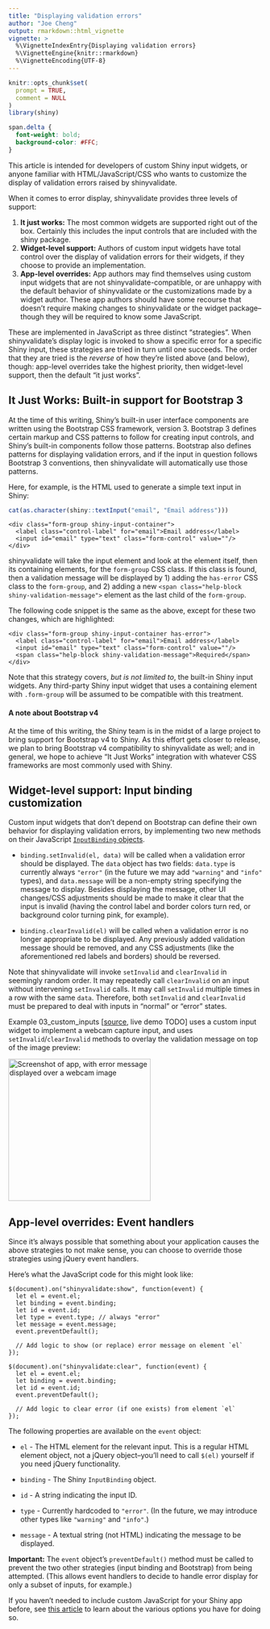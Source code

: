 ```yaml
---
title: "Displaying validation errors"
author: "Joe Cheng"
output: rmarkdown::html_vignette
vignette: >
  %\VignetteIndexEntry{Displaying validation errors}
  %\VignetteEngine{knitr::rmarkdown}
  %\VignetteEncoding{UTF-8}
---
```


```r
knitr::opts_chunk$set(
  prompt = TRUE,
  comment = NULL
)
library(shiny)
```

```css
span.delta {
  font-weight: bold;
  background-color: #FFC;
}
```

This article is intended for developers of custom Shiny input widgets, or anyone familiar with HTML/JavaScript/CSS who wants to customize the display of validation errors raised by shinyvalidate.

When it comes to error display, shinyvalidate provides three levels of support:

1.  **It just works:** The most common widgets are supported right out of the box. Certainly this includes the input controls that are included with the shiny package.
2.  **Widget-level support:** Authors of custom input widgets have total control over the display of validation errors for their widgets, if they choose to provide an implementation.
3.  **App-level overrides:** App authors may find themselves using custom input widgets that are not shinyvalidate-compatible, or are unhappy with the default behavior of shinyvalidate or the customizations made by a widget author. These app authors should have some recourse that doesn't require making changes to shinyvalidate or the widget package--though they will be required to know some JavaScript.

These are implemented in JavaScript as three distinct "strategies". When shinyvalidate's display logic is invoked to show a specific error for a specific Shiny input, these strategies are tried in turn until one succeeds. The order that they are tried is the *reverse* of how they're listed above (and below), though: app-level overrides take the highest priority, then widget-level support, then the default "it just works".

## It Just Works: Built-in support for Bootstrap 3

At the time of this writing, Shiny's built-in user interface components are written using the Bootstrap CSS framework, version 3. Bootstrap 3 defines certain markup and CSS patterns to follow for creating input controls, and Shiny's built-in components follow those patterns. Bootstrap also defines patterns for displaying validation errors, and if the input in question follows Bootstrap 3 conventions, then shinyvalidate will automatically use those patterns.

Here, for example, is the HTML used to generate a simple text input in Shiny:

```r
cat(as.character(shiny::textInput("email", "Email address")))
```

```{=html}
<pre><code>&lt;div class="form-group shiny-input-container"&gt;
  &lt;label class="control-label" for="email"&gt;Email address&lt;/label&gt;
  &lt;input id="email" type="text" class="form-control" value=""/&gt;
&lt;/div&gt;</code></pre>
```
shinyvalidate will take the input element and look at the element itself, then its containing elements, for the `form-group` CSS class. If this class is found, then a validation message will be displayed by 1) adding the `has-error` CSS class to the `form-group`, and 2) adding a new `<span class="help-block shiny-validation-message">` element as the last child of the `form-group`.

The following code snippet is the same as the above, except for these two changes, which are highlighted:

```{=html}
<pre><code>&lt;div class="form-group shiny-input-container <span class="delta">has-error</span>"&gt;
  &lt;label class="control-label" for="email"&gt;Email address&lt;/label&gt;
  &lt;input id="email" type="text" class="form-control" value=""/&gt;
  <span class="delta">&lt;span class="help-block shiny-validation-message"&gt;Required&lt;/span&gt;</span>
&lt;/div&gt;</code></pre>
```
Note that this strategy covers, *but is not limited to*, the built-in Shiny input widgets. Any third-party Shiny input widget that uses a containing element with `.form-group` will be assumed to be compatible with this treatment.

#### A note about Bootstrap v4

At the time of this writing, the Shiny team is in the midst of a large project to bring support for Bootstrap v4 to Shiny. As this effort gets closer to release, we plan to bring Bootstrap v4 compatibility to shinyvalidate as well; and in general, we hope to achieve "It Just Works" integration with whatever CSS frameworks are most commonly used with Shiny.

## Widget-level support: Input binding customization

Custom input widgets that don't depend on Bootstrap can define their own behavior for displaying validation errors, by implementing two new methods on their JavaScript [`InputBinding` objects](https://shiny.rstudio.com/articles/building-inputs.html#write-an-input-binding).

-   `binding.setInvalid(el, data)` will be called when a validation error should be displayed. The `data` object has two fields: `data.type` is currently always `"error"` (in the future we may add `"warning"` and `"info"` types), and `data.message` will be a non-empty string specifying the message to display. Besides displaying the message, other UI changes/CSS adjustments should be made to make it clear that the input is invalid (having the control label and border colors turn red, or background color turning pink, for example).

-   `binding.clearInvalid(el)` will be called when a validation error is no longer appropriate to be displayed. Any previously added validation message should be removed, and any CSS adjustments (like the aforementioned red labels and borders) should be reversed.

Note that shinyvalidate will invoke `setInvalid` and `clearInvalid` in seemingly random order. It may repeatedly call `clearInvalid` on an input without intervening `setInvalid` calls. It may call `setInvalid` multiple times in a row with the same `data`. Therefore, both `setInvalid` and `clearInvalid` must be prepared to deal with inputs in "normal" or "error" states.

Example 03_custom_inputs [[source](https://github.com/rstudio/shinyvalidate/tree/master/inst/examples/03_custom_inputs), live demo TODO] uses a custom input widget to implement a webcam capture input, and uses `setInvalid`/`clearInvalid` methods to overlay the validation message on top of the image preview:

![](custom_input.png){alt="Screenshot of app, with error message displayed over a webcam image" width="282"}

## App-level overrides: Event handlers

Since it's always possible that something about your application causes the above strategies to not make sense, you can choose to override those strategies using jQuery event handlers.

Here's what the JavaScript code for this might look like:

``` .javascript
$(document).on("shinyvalidate:show", function(event) {
  let el = event.el;
  let binding = event.binding;
  let id = event.id;
  let type = event.type; // always "error"
  let message = event.message;
  event.preventDefault();
  
  // Add logic to show (or replace) error message on element `el`
});

$(document).on("shinyvalidate:clear", function(event) {
  let el = event.el;
  let binding = event.binding;
  let id = event.id;
  event.preventDefault();
  
  // Add logic to clear error (if one exists) from element `el`
});
```

The following properties are available on the `event` object:

-   `el` - The HTML element for the relevant input. This is a regular HTML element object, not a jQuery object--you'll need to call `$(el)` yourself if you need jQuery functionality.

-   `binding` - The Shiny `InputBinding` object.

-   `id` - A string indicating the input ID.

-   `type` - Currently hardcoded to `"error"`. (In the future, we may introduce other types like `"warning"` and `"info"`.)

-   `message` - A textual string (not HTML) indicating the message to be displayed.

**Important:** The `event` object's `preventDefault()` method must be called to prevent the two other strategies (input binding and Bootstrap) from being attempted. (This allows event handlers to decide to handle error display for only a subset of inputs, for example.)

If you haven't needed to include custom JavaScript for your Shiny app before, see [this article](https://shiny.rstudio.com/articles/packaging-javascript.html) to learn about the various options you have for doing so.
